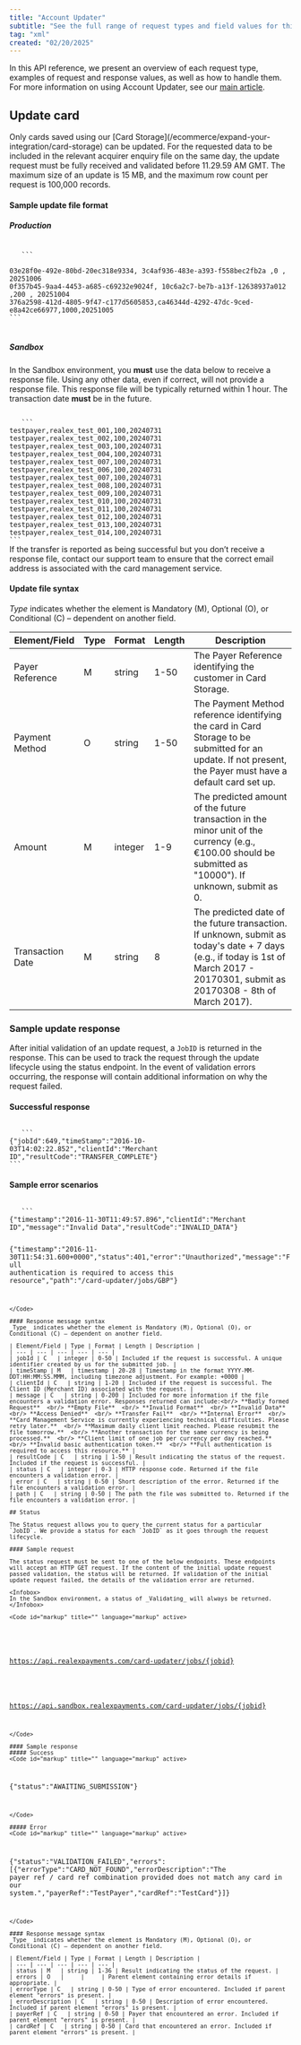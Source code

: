 ```yaml
---
title: "Account Updater"
subtitle: "See the full range of request types and field values for this solution"
tag: "xml"
created: "02/20/2025"
---
```

In this API reference, we present an overview of each request type, examples of request and response values, as well as how to handle them. For more information on using Account Updater, see our [main article](/ecommerce/expand-your-integration/account-updater).

## Update card

<Infobox>
Only cards saved using our [Card Storage](/ecommerce/expand-your-integration/card-storage) can be updated.
</Infobox>

<Infobox>
For the requested data to be included in the relevant acquirer enquiry file on the same day, the update request must be fully received and validated before 11.29.59 AM GMT.
</Infobox>

<Infobox>
The maximum size of an update is 15 MB, and the maximum row count per request is 100,000 records.
</Infobox>

#### Sample update file format

##### Production

<Code id="markup" title="" language="markup" active>
   ```
<!-- Blueprint
<Payer Reference>,<Payment Method Reference>,<Amount>,<Transaction Date>
-->
03e28f0e-492e-80bd-20ec318e9334, 3c4af936-483e-a393-f558bec2fb2a ,0 , 20251006
0f357b45-9aa4-4453-a685-c69232e9024f, 10c6a2c7-be7b-a13f-12638937a012 ,200 , 20251004
376a2598-412d-4805-9f47-c177d5605853,ca46344d-4292-47dc-9ced-e8a42ce66977,1000,20251005
```
</Code>
<br/>

##### Sandbox

In the Sandbox environment, you **must** use the data below to receive a response file. Using any other data, even if correct, will not provide a response file. This response file will be typically returned within 1 hour. The transaction date **must** be in the future.

<Code id="markup" title="" language="markup" active>
   ```
testpayer,realex_test_001,100,20240731
testpayer,realex_test_002,100,20240731
testpayer,realex_test_003,100,20240731
testpayer,realex_test_004,100,20240731
testpayer,realex_test_007,100,20240731
testpayer,realex_test_006,100,20240731
testpayer,realex_test_007,100,20240731
testpayer,realex_test_008,100,20240731
testpayer,realex_test_009,100,20240731
testpayer,realex_test_010,100,20240731
testpayer,realex_test_011,100,20240731
testpayer,realex_test_012,100,20240731
testpayer,realex_test_013,100,20240731
testpayer,realex_test_014,100,20240731
```
</Code>

<Infobox>
If the transfer is reported as being successful but you don’t receive a response file, contact our support team to ensure that the correct email address is associated with the card management service.
</Infobox>

#### Update file syntax

_Type_ indicates whether the element is Mandatory (M), Optional (O), or Conditional (C) – dependent on another field.

| Element/Field | Type | Format | Length | Description |
| --- | --- | --- | --- | --- |    
| Payer Reference | M   | string | 1-50 | The Payer Reference identifying the customer in Card Storage. |
| Payment Method | O   | string | 1-50 | The Payment Method reference identifying the card in Card Storage to be submitted for an update. If not present, the Payer must have a default card set up. |
| Amount | M   | integer | 1-9 | The predicted amount of the future transaction in the minor unit of the currency (e.g., €100.00 should be submitted as "10000"). If unknown, submit as 0. |
| Transaction Date | M   | string | 8   | The predicted date of the future transaction. If unknown, submit as today's date + 7 days (e.g., if today is 1st of March 2017 - 20170301, submit as 20170308 - 8th of March 2017). |

### Sample update response

After initial validation of an update request, a `JobID` is returned in the response. This can be used to track the request through the update lifecycle using the status endpoint. In the event of validation errors occurring, the response will contain additional information on why the request failed.

#### Successful response

<Code id="markup" title="" language="markup" active>
   ```
{"jobId":649,"timeStamp":"2016-10-03T14:02:22.852","clientId":"Merchant ID","resultCode":"TRANSFER_COMPLETE"}
```
</Code>

#### Sample error scenarios

<Code id="markup" title="" language="markup" active>
   ```
{"timestamp":"2016-11-30T11:49:57.896","clientId":"Merchant ID","message":"Invalid Data","resultCode":"INVALID_DATA"}

{"timestamp":"2016-11-30T11:54:31.600+0000","status":401,"error":"Unauthorized","message":"Full authentication is required to access this resource","path":"/card-updater/jobs/GBP"}
```
</Code>

#### Response message syntax
_Type_ indicates whether the element is Mandatory (M), Optional (O), or Conditional (C) – dependent on another field.

| Element/Field | Type | Format | Length | Description |
| --- | --- | --- | --- | --- |    
| jobId | C   | integer | 0-50 | Included if the request is successful. A unique identifier created by us for the submitted job. |
| timeStamp | M   | timestamp | 20-28 | Timestamp in the format YYYY-MM-DDT:HH:MM:SS.MMM, including timezone adjustment. For example: +0000 |
| clientId | C   | string | 1-20 | Included if the request is successful. The Client ID (Merchant ID) associated with the request. |
| message | C   | string | 0-200 | Included for more information if the file encounters a validation error. Responses returned can include:<br/> **Badly formed Request**  <br/> **Empty File**  <br/> **Invalid Format**  <br/> **Invalid Data**  <br/> **Access Denied**  <br/> **Transfer Fail**  <br/> **Internal Error**  <br/> **Card Management Service is currently experiencing technical difficulties. Please retry later.**  <br/> **Maximum daily client limit reached. Please resubmit the file tomorrow.**  <br/> **Another transaction for the same currency is being processed.**  <br/> **Client limit of one job per currency per day reached.**  <br/> **Invalid basic authentication token.**  <br/> **Full authentication is required to access this resource.** |
| resultCode | C   | string | 1-50 | Result indicating the status of the request. Included if the request is successful. |
| status | C   | integer | 0-3 | HTTP response code. Returned if the file encounters a validation error. |
| error | C   | string | 0-50 | Short description of the error. Returned if the file encounters a validation error. |
| path | C   | string | 0-50 | The path the file was submitted to. Returned if the file encounters a validation error. |

## Status

The Status request allows you to query the current status for a particular `JobID`. We provide a status for each `JobID` as it goes through the request lifecycle. 

#### Sample request

The status request must be sent to one of the below endpoints. These endpoints will accept an HTTP GET request. If the content of the initial update request passed validation, the status will be returned. If validation of the initial update request failed, the details of the validation error are returned.

<Infobox>
In the Sandbox environment, a status of _Validating_ will always be returned.
</Infobox>

<Code id="markup" title="" language="markup" active>
   ```
<!-- URL for live status requests -->
https://api.realexpayments.com/card-updater/jobs/{jobid}

<!-- URL for sandbox status requests -->
https://api.sandbox.realexpayments.com/card-updater/jobs/{jobid}
```
</Code>

#### Sample response
##### Success
<Code id="markup" title="" language="markup" active>
   ```
{"status":"AWAITING_SUBMISSION"}
```
</Code>

##### Error
<Code id="markup" title="" language="markup" active>
   ```
{"status":"VALIDATION_FAILED","errors":[{"errorType":"CARD_NOT_FOUND","errorDescription":"The payer ref / card ref combination provided does not match any card in our system.","payerRef":"TestPayer","cardRef":"TestCard"}]}
```
</Code>

#### Response message syntax
_Type_ indicates whether the element is Mandatory (M), Optional (O), or Conditional (C) – dependent on another field.

| Element/Field | Type | Format | Length | Description |
| --- | --- | --- | --- | --- |    
| status | M   | string | 1-36 | Result indicating the status of the request. |
| errors | O   |     |     | Parent element containing error details if appropriate. |
| errorType | C   | string | 0-50 | Type of error encountered. Included if parent element "errors" is present. |
| errorDescription | C   | string | 0-50 | Description of error encountered. Included if parent element "errors" is present. |
| payerRef | C   | string | 0-50 | Payer that encountered an error. Included if parent element "errors" is present. |
| cardRef | C   | string | 0-50 | Card that encountered an error. Included if parent element "errors" is present. |
